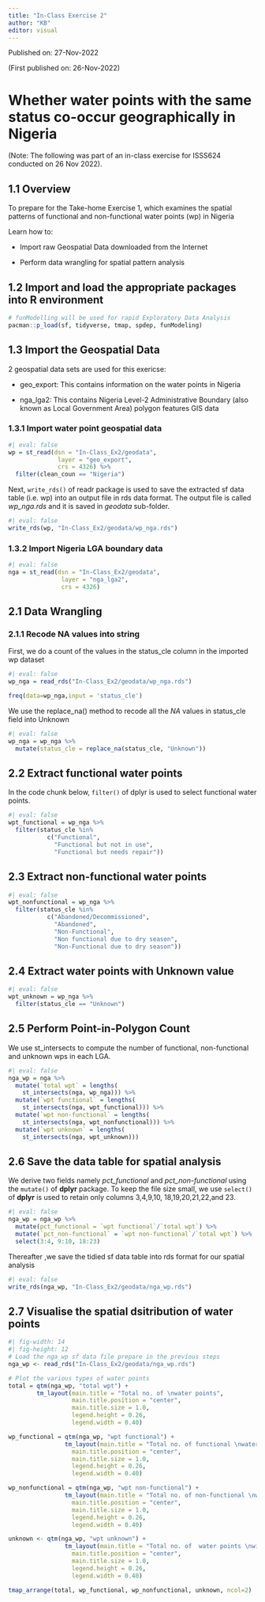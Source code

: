 ```yaml
---
title: "In-Class Exercise 2"
author: "KB"
editor: visual
---
```


Published on: 27-Nov-2022

(First published on: 26-Nov-2022)

# Whether water points with the same status co-occur geographically in Nigeria

(Note: The following was part of an in-class exercise for ISSS624 conducted on 26 Nov 2022).

## 1.1 Overview

To prepare for the Take-home Exercise 1, which examines the spatial patterns of functional and non-functional water points (wp) in Nigeria

Learn how to:

-   Import raw Geospatial Data downloaded from the Internet

-   Perform data wrangling for spatial pattern analysis

## 1.2 Import and load the appropriate packages into R environment

```r
# funModelling will be used for rapid Exploratory Data Analysis
pacman::p_load(sf, tidyverse, tmap, spdep, funModeling)
```

## 1.3 Import the Geospatial Data

2 geospatial data sets are used for this exericse:

-   geo_export: This contains information on the water points in Nigeria

-   nga_lga2: This contains Nigeria Level-2 Administrative Boundary (also known as Local Government Area) polygon features GIS data

### 1.3.1 Import water point geospatial data

```r
#| eval: false
wp = st_read(dsn = "In-Class_Ex2/geodata",
              layer = "geo_export",
              crs = 4326) %>%
  filter(clean_coun == "Nigeria")
```

Next, `write_rds()` of readr package is used to save the extracted sf data table (i.e. wp) into an output file in rds data format. The output file is called *wp_nga.rds* and it is saved in *geodata* sub-folder.

```r
#| eval: false
write_rds(wp, "In-Class_Ex2/geodata/wp_nga.rds")
```

### 1.3.2 Import Nigeria LGA boundary data

```r
#| eval: false
nga = st_read(dsn = "In-Class_Ex2/geodata",
               layer = "nga_lga2",
               crs = 4326)
```

## 2.1 Data Wrangling

### 2.1.1 Recode NA values into string

First, we do a count of the values in the status_cle column in the imported wp dataset

```r
#| eval: false
wp_nga = read_rds("In-Class_Ex2/geodata/wp_nga.rds")

freq(data=wp_nga,input = 'status_cle')
```

We use the replace_na() method to recode all the *NA* values in status_cle field into Unknown

```r
#| eval: false
wp_nga = wp_nga %>%
  mutate(status_cle = replace_na(status_cle, "Unknown"))
```

## 2.2 Extract functional water points

In the code chunk below, `filter()` of dplyr is used to select functional water points.

```r
#| eval: false
wpt_functional = wp_nga %>%
  filter(status_cle %in%
           c("Functional", 
             "Functional but not in use",
             "Functional but needs repair"))
```

## 2.3 Extract non-functional water points

```r
#| eval: false
wpt_nonfunctional = wp_nga %>%
  filter(status_cle %in%
           c("Abandoned/Decommissioned", 
             "Abandoned",
             "Non-Functional",
             "Non functional due to dry season",
             "Non-Functional due to dry season"))
```

## 2.4 Extract water points with Unknown value

```r
#| eval: false
wpt_unknown = wp_nga %>%
  filter(status_cle == "Unknown")
```

## 2.5 Perform Point-in-Polygon Count

We use st_intersects to compute the number of functional, non-functional and unknown wps in each LGA.

```r
#| eval: false
nga_wp = nga %>% 
  mutate(`total wpt` = lengths(
    st_intersects(nga, wp_nga))) %>%
  mutate(`wpt functional` = lengths(
    st_intersects(nga, wpt_functional))) %>%
  mutate(`wpt non-functional` = lengths(
    st_intersects(nga, wpt_nonfunctional))) %>%
  mutate(`wpt unknown` = lengths(
    st_intersects(nga, wpt_unknown)))
```

## 2.6 Save the data table for spatial analysis

We derive two fields namely *pct_functional* and *pct_non-functional* using the `mutate()` of **dplyr** package. To keep the file size small, we use `select()` of **dplyr** is used to retain only columns 3,4,9,10, 18,19,20,21,22,and 23.

```r
#| eval: false
nga_wp = nga_wp %>%
  mutate(pct_functional = `wpt functional`/`total wpt`) %>%
  mutate(`pct_non-functional` = `wpt non-functional`/`total wpt`) %>%
  select(3:4, 9:10, 18:23)
```

Thereafter ,we save the tidied sf data table into rds format for our spatial analysis

```r
#| eval: false
write_rds(nga_wp, "In-Class_Ex2/geodata/nga_wp.rds")
```

## 2.7 Visualise the spatial dsitribution of water points

```r
#| fig-width: 14
#| fig-height: 12
# Load the nga_wp sf data file prepare in the previous steps
nga_wp <- read_rds("In-Class_Ex2/geodata/nga_wp.rds")

# Plot the various types of water points
total = qtm(nga_wp, "total wpt") + 
        tm_layout(main.title = "Total no. of \nwater points",
                  main.title.position = "center",
                  main.title.size = 1.0,
                  legend.height = 0.26,
                  legend.width = 0.40) 

wp_functional = qtm(nga_wp, "wpt functional") + 
                tm_layout(main.title = "Total no. of functional \nwater points",
                  main.title.position = "center",
                  main.title.size = 1.0,
                  legend.height = 0.26,
                  legend.width = 0.40) 

wp_nonfunctional = qtm(nga_wp, "wpt non-functional") + 
                tm_layout(main.title = "Total no. of non-functional \nwater points",
                  main.title.position = "center",
                  main.title.size = 1.0,
                  legend.height = 0.26,
                  legend.width = 0.40)

unknown <- qtm(nga_wp, "wpt unknown") + 
                tm_layout(main.title = "Total no. of  water points \nwith unknown status",
                  main.title.position = "center",
                  main.title.size = 1.0,
                  legend.height = 0.26,
                  legend.width = 0.40)

tmap_arrange(total, wp_functional, wp_nonfunctional, unknown, ncol=2)
```
